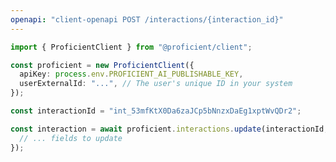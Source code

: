 ```yaml
---
openapi: "client-openapi POST /interactions/{interaction_id}"
---
```


<RequestExample>

```ts JavaScript SDK
import { ProficientClient } from "@proficient/client";

const proficient = new ProficientClient({
  apiKey: process.env.PROFICIENT_AI_PUBLISHABLE_KEY,
  userExternalId: "...", // The user's unique ID in your system
});

const interactionId = "int_53mfKtX0Da6zaJCp5bNnzxDaEg1xptWvQDr2";

const interaction = await proficient.interactions.update(interactionId, {
  // ... fields to update
});
```

</RequestExample>
